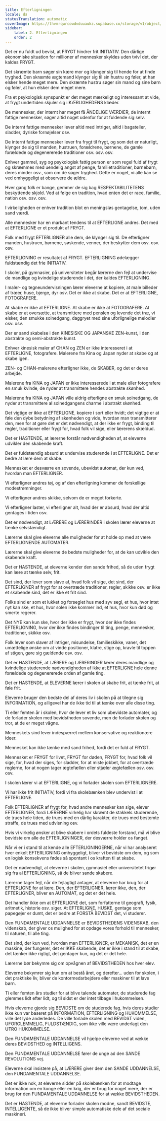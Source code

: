 ```yaml
---
title: Efterligningen
locale: da
statusTranslation: automatic
coverImage: https://lhvmrqwrcowdvduuaukz.supabase.co/storage/v1/object/public/strapi-uploads/small_cover-educacion-fundamental.webp-2d51a7828a2b1309555be27f7e2a61a0.webp
sidebar:
    label: 2. Efterligningen
    order: 2
---
```

Det er nu fuldt ud bevist, at FRYGT hindrer frit INITIATIV. Den dårlige økonomiske situation for millioner af mennesker skyldes uden tvivl det, der kaldes FRYGT.

Det skræmte barn søger sin kære mor og klynger sig til hende for at finde tryghed. Den skræmte ægtemand klynger sig til sin hustru og føler, at han elsker hende meget mere. Den skræmte hustru søger sin mand og sine børn og føler, at hun elsker dem meget mere.

Fra et psykologisk synspunkt er det meget mærkeligt og interessant at vide, at frygt undertiden skjuler sig i KÆRLIGHEDENS klæder.

De mennesker, der internt har meget få ÅNDELIGE VÆRDIER, de internt fattige mennesker, søger altid noget udenfor for at fuldende sig selv.

De internt fattige mennesker lever altid med intriger, altid i bagateller, sladder, dyriske fornøjelser osv.

De internt fattige mennesker lever fra frygt til frygt, og som det er naturligt, klynger de sig til manden, hustruen, forældrene, børnene, de gamle forældede og degenererede traditioner osv. osv. osv.

Enhver gammel, syg og psykologisk fattig person er som regel fuld af frygt og skræmmes med uendelig angst af penge, familietraditioner, børnebørn, deres minder osv., som om de søger tryghed. Dette er noget, vi alle kan se ved omhyggeligt at observere de ældre.

Hver gang folk er bange, gemmer de sig bag RESPEKTABILITETENS beskyttende skjold. Ved at følge en tradition, hvad enten det er race, familie, nation osv. osv. osv.

I virkeligheden er enhver tradition blot en meningsløs gentagelse, tom, uden sand værdi.

Alle mennesker har en markant tendens til at EFTERLIGNE andres. Det med at EFTERLIGNE er et produkt af FRYGT.

Folk med frygt EFTERLIGNER alle dem, de klynger sig til. De efterligner manden, hustruen, børnene, søskende, venner, der beskytter dem osv. osv. osv.

EFTERLIGNING er resultatet af FRYGT. EFTERLIGNING ødelægger fuldstændig det frie INITIATIV.

I skoler, på gymnasier, på universiteter begår lærerne den fejl at undervise de mandlige og kvindelige studerende i det, der kaldes EFTERLIGNING.

I maler- og tegneundervisningen lærer eleverne at kopiere, at male billeder af træer, huse, bjerge, dyr osv. Det er ikke at skabe. Det er at EFTERLIGNE, FOTOGRAFERE.

At skabe er ikke at EFTERLIGNE. At skabe er ikke at FOTOGRAFERE. At skabe er at oversætte, at transmittere med penslen og levende det træ, vi elsker, den smukke solnedgang, daggryet med sine uforlignelige melodier osv. osv.

Der er sand skabelse i den KINESISKE OG JAPANSKE ZEN-kunst, i den abstrakte og semi-abstrakte kunst.

Enhver kinesisk maler af CHAN og ZEN er ikke interesseret i at EFTERLIGNE, fotografere. Malerene fra Kina og Japan nyder at skabe og at skabe igen.

ZEN- og CHAN-malerene efterligner ikke, de SKABER, og det er deres arbejde.

Malerene fra KINA og JAPAN er ikke interesserede i at male eller fotografere en smuk kvinde, de nyder at transmittere hendes abstrakte skønhed.

Malerene fra KINA og JAPAN ville aldrig efterligne en smuk solnedgang, de nyder at transmittere al solnedgangens charme i abstrakt skønhed.

Det vigtige er ikke at EFTERLIGNE, kopiere i sort eller hvidt; det vigtige er at føle den dybe betydning af skønheden og vide, hvordan man transmitterer den, men for at gøre det er det nødvendigt, at der ikke er frygt, binding til regler, traditioner eller frygt for, hvad folk vil sige, eller lærerens skældud.

Det er HASTENDE, at lærerne forstår nødvendigheden af, at eleverne udvikler den skabende kraft.

Det er fuldstændig absurd at undervise studerende i at EFTERLIGNE. Det er bedre at lære dem at skabe.

Mennesket er desværre en sovende, ubevidst automat, der kun ved, hvordan man EFTERLIGNER.

Vi efterligner andres tøj, og af den efterligning kommer de forskellige modestrømninger.

Vi efterligner andres skikke, selvom de er meget forkerte.

Vi efterligner laster, vi efterligner alt, hvad der er absurd, hvad der altid gentages i tiden osv.

Det er nødvendigt, at LÆRERE og LÆRERINDER i skolen lærer eleverne at tænke selvstændigt.

Lærerne skal give eleverne alle muligheder for at holde op med at være EFTERLIGNENDE AUTOMATER.

Lærerne skal give eleverne de bedste muligheder for, at de kan udvikle den skabende kraft.

Det er HASTENDE, at eleverne kender den sande frihed, så de uden frygt kan lære at tænke selv, frit.

Det sind, der lever som slave af, hvad folk vil sige, det sind, der EFTERLIGNER af frygt for at overtræde traditioner, regler, skikke osv. er ikke et skabende sind, det er ikke et frit sind.

Folks sind er som et lukket og forseglet hus med syv segl, et hus, hvor intet nyt kan ske, et hus, hvor solen ikke kommer ind, et hus, hvor kun død og smerte regerer.

Det NYE kan kun ske, hvor der ikke er frygt, hvor der ikke findes EFTERLIGNING, hvor der ikke findes bindinger til ting, penge, mennesker, traditioner, skikke osv.

Folk lever som slaver af intriger, misundelse, familieskikke, vaner, det umættelige ønske om at vinde positioner, klatre, stige op, kravle til toppen af stigen, gøre sig gældende osv. osv.

Det er HASTENDE, at LÆRERE og LÆRERINDER lærer deres mandlige og kvindelige studerende nødvendigheden af ikke at EFTERLIGNE hele denne forældede og degenererede orden af gamle ting.

Det er HASTENDE, at ELEVERNE lærer i skolen at skabe frit, at tænke frit, at føle frit.

Eleverne bruger den bedste del af deres liv i skolen på at tilegne sig INFORMATION, og alligevel har de ikke tid til at tænke over alle disse ting.

Ti eller femten år i skolen, hvor de lever et liv som ubevidste automater, og de forlader skolen med bevidstheden sovende, men de forlader skolen og tror, at de er meget vågne.

Menneskets sind lever indespærret mellem konservative og reaktionære ideer.

Mennesket kan ikke tænke med sand frihed, fordi det er fuld af FRYGT.

Mennesket er FRYGT for livet, FRYGT for døden, FRYGT for, hvad folk vil sige, for, hvad der siges, for sladder, for at miste jobbet, for at overtræde reglerne, for at nogen tager ægtefællen eller stjæler ægtefællen osv. osv. osv.

I skolen lærer vi at EFTERLIGNE, og vi forlader skolen som EFTERLIGNERE.

Vi har ikke frit INITIATIV, fordi vi fra skolebænken blev undervist i at EFTERLIGNE.

Folk EFTERLIGNER af frygt for, hvad andre mennesker kan sige, elever EFTERLIGNER, fordi LÆRERNE virkelig har skræmt de stakkels studerende, de trues hele tiden, de trues med en dårlig karakter, de trues med bestemte straffe, de trues med udvisning osv.

Hvis vi virkelig ønsker at blive skabere i ordets fuldeste forstand, må vi blive bevidste om alle de EFTERLIGNINGER, der desværre holder os fanget.

Når vi er i stand til at kende alle EFTERLIGNINGERNE, når vi har analyseret hver enkelt EFTERLIGNING omhyggeligt, bliver vi bevidste om dem, og som en logisk konsekvens fødes så spontant i os kraften til at skabe.

Det er nødvendigt, at eleverne i skolen, gymnasiet eller universitetet frigør sig fra al EFTERLIGNING, så de bliver sande skabere.

Lærerne tager fejl, når de fejlagtigt antager, at eleverne har brug for at EFTERLIGNE for at lære. Den, der EFTERLIGNER, lærer ikke, den, der EFTERLIGNER, bliver en AUTOMAT, og det er det hele.

Det handler ikke om at EFTERLIGNE det, som forfatterne til geografi, fysik, aritmetik, historie osv. siger. At EFTERLIGNE, HUSKE, gentage som papegøjer er dumt, det er bedre at FORSTÅ BEVIDST det, vi studerer.

Den FUNDAMENTALE UDDANNELSE er BEVIDSTHEDENS VIDENSKAB, den videnskab, der giver os mulighed for at opdage vores forhold til mennesker, til naturen, til alle ting.

Det sind, der kun ved, hvordan man EFTERLIGNER, er MEKANISK, det er en maskine, der fungerer, det er IKKE skabende, det er ikke i stand til at skabe, det tænker ikke rigtigt, det gentager kun, og det er det hele.

Lærerne bør bekymre sig om opvågnen af BEVIDSTHEDEN hos hver elev.

Eleverne bekymrer sig kun om at bestå året, og derefter... uden for skolen, i det praktiske liv, bliver de kontormedarbejdere eller maskiner til at lave børn.

Ti eller femten års studier for at blive talende automater, de studerede fag glemmes lidt efter lidt, og til sidst er der intet tilbage i hukommelsen.

Hvis eleverne gjorde sig BEVIDSTE om de studerede fag, hvis deres studier ikke kun var baseret på INFORMATION, EFTERLIGNING og HUKOMMELSE, ville det lyde anderledes. De ville forlade skolen med BEVIDST viden, UFORGLEMMELIG, FULDSTÆNDIG, som ikke ville være underlagt den UTRO HUKOMMELSE.

Den FUNDAMENTALE UDDANNELSE vil hjælpe eleverne ved at vække deres BEVIDSTHED og INTELLIGENS.

Den FUNDAMENTALE UDDANNELSE fører de unge ad den SANDE REVOLUTIONS vej.

Eleverne skal insistere på, at LÆRERE giver dem den SANDE UDDANNELSE, den FUNDAMENTALE UDDANNELSE.

Det er ikke nok, at eleverne sidder på skolebænken for at modtage information om en konge eller en krig, der er brug for noget mere, der er brug for den FUNDAMENTALE UDDANNELSE for at vække BEVIDSTHEDEN.

Det er HASTENDE, at eleverne forlader skolen modne, sandt BEVIDSTE, INTELLIGENTE, så de ikke bliver simple automatiske dele af det sociale maskineri.

